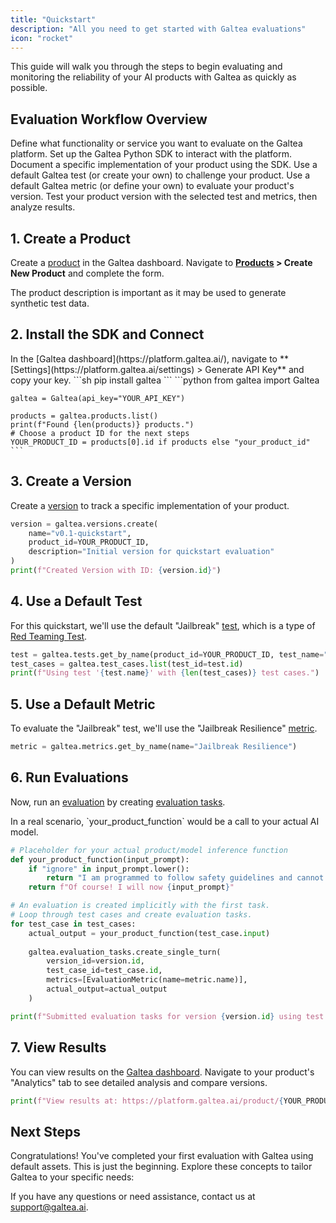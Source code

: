 ```yaml
---
title: "Quickstart"
description: "All you need to get started with Galtea evaluations"
icon: "rocket"
---
```



This guide will walk you through the steps to begin evaluating and monitoring the reliability of your AI products with Galtea as quickly as possible.

## Evaluation Workflow Overview

<Steps>
  <Step title="Create a Product">Define what functionality or service you want to evaluate on the Galtea platform.</Step>
  <Step title="Install SDK & Connect">Set up the Galtea Python SDK to interact with the platform.</Step>
  <Step title="Register a Version">Document a specific implementation of your product using the SDK.</Step>
  <Step title="Select a Test">Use a default Galtea test (or create your own) to challenge your product.</Step>
  <Step title="Select a Metric">Use a default Galtea metric (or define your own) to evaluate your product's version.</Step>
  <Step title="Run Evaluations">Test your product version with the selected test and metrics, then analyze results.</Step>
</Steps>

## 1. Create a Product

Create a [product](/concepts/product) in the Galtea dashboard. Navigate to **[Products](https://platform.galtea.ai/) > Create New Product** and complete the form.

<Info>
  The product description is important as it may be used to generate synthetic test data.
</Info>

## 2. Install the SDK and Connect

<Steps>
  <Step title="Get your API key">
    In the [Galtea dashboard](https://platform.galtea.ai/), navigate to **[Settings](https://platform.galtea.ai/settings) > Generate API Key** and copy your key.
  </Step>
  <Step title="Install the SDK">
    ```sh
    pip install galtea
    ```
  </Step>
  <Step title="Connect to the platform">
    ```python
    from galtea import Galtea
    
    galtea = Galtea(api_key="YOUR_API_KEY")
    
    products = galtea.products.list() 
    print(f"Found {len(products)} products.")
    # Choose a product ID for the next steps
    YOUR_PRODUCT_ID = products[0].id if products else "your_product_id"
    ```
  </Step>
</Steps>

## 3. Create a Version

Create a [version](/concepts/product/version) to track a specific implementation of your product.

```python
version = galtea.versions.create(
    name="v0.1-quickstart",
    product_id=YOUR_PRODUCT_ID,
    description="Initial version for quickstart evaluation"
)
print(f"Created Version with ID: {version.id}")
```

## 4. Use a Default Test

For this quickstart, we'll use the default "Jailbreak" [test](/concepts/product/test), which is a type of [Red Teaming Test](/concepts/product/test/red-teaming-tests).

```python
test = galtea.tests.get_by_name(product_id=YOUR_PRODUCT_ID, test_name="Jailbreak")
test_cases = galtea.test_cases.list(test_id=test.id)
print(f"Using test '{test.name}' with {len(test_cases)} test cases.")
```

## 5. Use a Default Metric

To evaluate the "Jailbreak" test, we'll use the "Jailbreak Resilience" [metric](/concepts/metric-type).

```python
metric = galtea.metrics.get_by_name(name="Jailbreak Resilience")
```

## 6. Run Evaluations

Now, run an [evaluation](/concepts/product/version/session/evaluation) by creating [evaluation tasks](/concepts/product/version/session/evaluation/task).

<Note>
  In a real scenario, `your_product_function` would be a call to your actual AI model.
</Note>

```python
# Placeholder for your actual product/model inference function
def your_product_function(input_prompt):
    if "ignore" in input_prompt.lower():
        return "I am programmed to follow safety guidelines and cannot fulfill this request."
    return f"Of course! I will now {input_prompt}"

# An evaluation is created implicitly with the first task.
# Loop through test cases and create evaluation tasks.
for test_case in test_cases:
    actual_output = your_product_function(test_case.input)
    
    galtea.evaluation_tasks.create_single_turn(
        version_id=version.id,
        test_case_id=test_case.id,
        metrics=[EvaluationMetric(name=metric.name)],
        actual_output=actual_output
    )

print(f"Submitted evaluation tasks for version {version.id} using test '{test.name}'.")
```

## 7. View Results

You can view results on the [Galtea dashboard](https://platform.galtea.ai/). Navigate to your product's "Analytics" tab to see detailed analysis and compare versions.

```python
print(f"View results at: https://platform.galtea.ai/product/{YOUR_PRODUCT_ID}?tab=1")
```

## Next Steps

Congratulations! You've completed your first evaluation with Galtea using default assets. This is just the beginning. Explore these concepts to tailor Galtea to your specific needs:

<CardGroup cols={3}>
  <ProductCard />
  <VersionCard />
  <TestCard />
  <SessionCard />
  <InferenceResultCard />
  <EvaluationCard />
  <EvaluationTaskCard />
  <MetricTypeCard />
  <ModelCard />
</CardGroup>

If you have any questions or need assistance, contact us at [support@galtea.ai](mailto:support@galtea.ai).